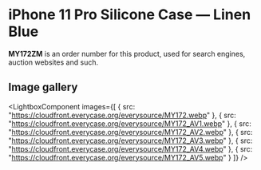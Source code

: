 
# iPhone 11 Pro Silicone Case — Linen Blue

<Callout type='info' emoji='👉🏻'>**MY172ZM** is an order number for this product, used for search engines, auction websites and such.</Callout>

## Image gallery

<LightboxComponent
    images={[
      {
        src: "https://cloudfront.everycase.org/everysource/MY172.webp"
      },
      {
        src: "https://cloudfront.everycase.org/everysource/MY172_AV1.webp"
      },
      {
        src: "https://cloudfront.everycase.org/everysource/MY172_AV2.webp"
      },
      {
        src: "https://cloudfront.everycase.org/everysource/MY172_AV3.webp"
      },
      {
        src: "https://cloudfront.everycase.org/everysource/MY172_AV4.webp"
      },
      {
        src: "https://cloudfront.everycase.org/everysource/MY172_AV5.webp"
      }
    ]}
  />
